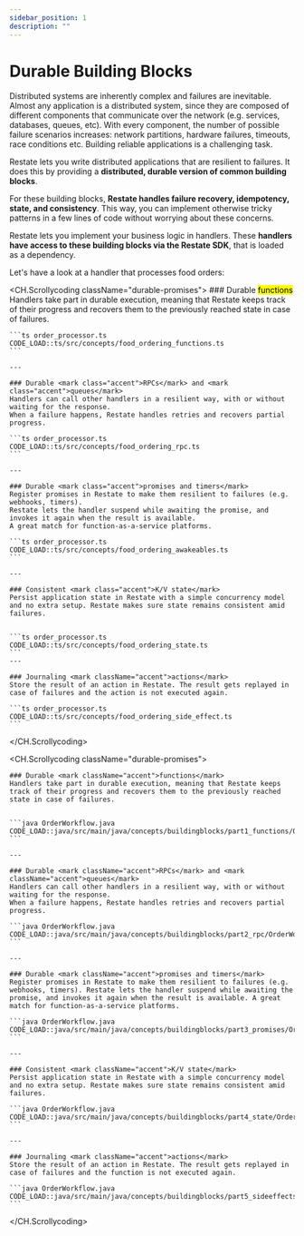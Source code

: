 ```yaml
---
sidebar_position: 1
description: ""
---
```



# Durable Building Blocks

<Admonition type="note" icon="💡" title="Context">
    Distributed systems are inherently complex and failures are inevitable.
    Almost any application is a distributed system, since they are composed of different components that communicate over the network (e.g. services, databases, queues, etc).
    With every component, the number of possible failure scenarios increases: network partitions, hardware failures, timeouts, race conditions etc.
    Building reliable applications is a challenging task.
</Admonition>

Restate lets you write distributed applications that are resilient to failures.
It does this by providing a **distributed, durable version of common building blocks**.

For these building blocks, **Restate handles failure recovery, idempotency, state, and consistency**.
This way, you can implement otherwise tricky patterns in a few lines of code without worrying about these concerns.

Restate lets you implement your business logic in handlers.
These **handlers have access to these building blocks via the Restate SDK**, that is loaded as a dependency.

Let's have a look at a handler that processes food orders:
<Tabs groupId="sdk" queryString>
<TabItem value="ts" label="TypeScript">

<CH.Scrollycoding className="durable-promises">
    ### Durable <mark class="accent">functions</mark>
    Handlers take part in durable execution, meaning that Restate keeps track of their progress and recovers them to the previously reached state in case of failures.


    ```ts order_processor.ts
    CODE_LOAD::ts/src/concepts/food_ordering_functions.ts
    ```

    ---

    ### Durable <mark class="accent">RPCs</mark> and <mark class="accent">queues</mark>
    Handlers can call other handlers in a resilient way, with or without waiting for the response.
    When a failure happens, Restate handles retries and recovers partial progress.

    ```ts order_processor.ts
    CODE_LOAD::ts/src/concepts/food_ordering_rpc.ts
    ```

    ---

    ### Durable <mark class="accent">promises and timers</mark>
    Register promises in Restate to make them resilient to failures (e.g. webhooks, timers).
    Restate lets the handler suspend while awaiting the promise, and invokes it again when the result is available.
    A great match for function-as-a-service platforms.

    ```ts order_processor.ts
    CODE_LOAD::ts/src/concepts/food_ordering_awakeables.ts
    ```

    ---

    ### Consistent <mark class="accent">K/V state</mark>
    Persist application state in Restate with a simple concurrency model and no extra setup. Restate makes sure state remains consistent amid failures.


    ```ts order_processor.ts
    CODE_LOAD::ts/src/concepts/food_ordering_state.ts
    ```
    ---

    ### Journaling <mark className="accent">actions</mark>
    Store the result of an action in Restate. The result gets replayed in case of failures and the action is not executed again.

    ```ts order_processor.ts
    CODE_LOAD::ts/src/concepts/food_ordering_side_effect.ts
    ```

</CH.Scrollycoding>
</TabItem>
<TabItem value="java" label="Java">

<CH.Scrollycoding className="durable-promises">

    ### Durable <mark className="accent">functions</mark>
    Handlers take part in durable execution, meaning that Restate keeps track of their progress and recovers them to the previously reached state in case of failures.


    ```java OrderWorkflow.java
    CODE_LOAD::java/src/main/java/concepts/buildingblocks/part1_functions/OrderWorkflow.java
    ```

    ---

    ### Durable <mark className="accent">RPCs</mark> and <mark className="accent">queues</mark>
    Handlers can call other handlers in a resilient way, with or without waiting for the response.
    When a failure happens, Restate handles retries and recovers partial progress.

    ```java OrderWorkflow.java
    CODE_LOAD::java/src/main/java/concepts/buildingblocks/part2_rpc/OrderWorkflow.java
    ```

    ---

    ### Durable <mark className="accent">promises and timers</mark>
    Register promises in Restate to make them resilient to failures (e.g. webhooks, timers). Restate lets the handler suspend while awaiting the promise, and invokes it again when the result is available. A great match for function-as-a-service platforms.

    ```java OrderWorkflow.java
    CODE_LOAD::java/src/main/java/concepts/buildingblocks/part3_promises/OrderWorkflow.java
    ```

    ---

    ### Consistent <mark className="accent">K/V state</mark>
    Persist application state in Restate with a simple concurrency model and no extra setup. Restate makes sure state remains consistent amid failures.

    ```java OrderWorkflow.java
    CODE_LOAD::java/src/main/java/concepts/buildingblocks/part4_state/OrderWorkflow.java
    ```

    ---

    ### Journaling <mark className="accent">actions</mark>
    Store the result of an action in Restate. The result gets replayed in case of failures and the function is not executed again.

    ```java OrderWorkflow.java
    CODE_LOAD::java/src/main/java/concepts/buildingblocks/part5_sideeffects/OrderWorkflow.java
    ```

</CH.Scrollycoding>
</TabItem>
</Tabs>


